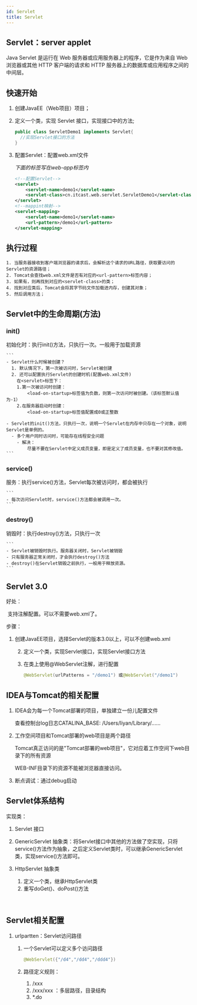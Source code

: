 ```yaml
---
id: Servlet
title: Servlet
---
```


## Servlet：server applet

Java Servlet 是运行在 Web 服务器或应用服务器上的程序，它是作为来自 Web 浏览器或其他 HTTP 客户端的请求和 HTTP 服务器上的数据库或应用程序之间的中间层。

<ImgBox src="https://upyun1.surcode.cn/imgs/20220402130519.png" width="300px" />


## 快速开始

 1. 创建JavaEE（Web项目）项目；

 2. 定义一个类，实现 Servlet 接口，实现接口中的方法;

    ```java
    public class ServletDemo1 implements Servlet{
      //实现Servlet接口的方法
    }
    ```

 3. 配置Servlet：配置web.xml文件

    *下面的标签写在web-app标签内*

    ```xml
    <!--配置Servlet-->
    <servlet>
        <servlet-name>demo1</servlet-name>
        <servlet-class>cn.itcast.web.servlet.ServletDemo1</servlet-class>
    </servlet>
    <!--mappint映射-->
    <servlet-mapping>
        <servlet-name>demo1</servlet-name>
        <url-pattern>/demo1</url-pattern>
    </servlet-mapping>
    ```



## 执行过程

```
1. 当服务器接收到客户端浏览器的请求后，会解析这个请求的URL路径，获取要访问的Servlet的资源路径；
2. Tomcat会查找web.xml文件是否有对应的<url-pattern>标签内容；
3. 如果有，则再找到对应的<servlet-class>的类；
4. 找到对应类后，Tomcat会将其字节码文件加载进内存，创建其对象；
5. 然后调用方法；
```



## Servlet中的生命周期(方法)

### init()

初始化时：执行init()方法，只执行一次。一般用于加载资源

    ```
    - Servlet什么时候被创建？
      1. 默认情况下，第一次被访问时，Servlet被创建
      2. 还可以配置执行Servlet的创建时机(配置web.xml文件)
        在<servlet>标签下：
        1.第一次被访问时创建：
            <load-on-startup>标签值为负数，则第一次访问时被创建。（该标签默认值为-1）
        2.在服务器启动时创建：
            <load-on-startup>标签值配置成0或正整数
    
    - Servlet的init()方法，只执行一次，说明一个Servlet在内存中只存在一个对象，说明Servlet是单例的。
      - 多个用户同时访问时，可能存在线程安全问题
    	- 解决：
    		尽量不要在Servlet中定义成员变量，即是定义了成员变量，也不要对其修改值。
    ```

### service()

服务：执行service()方法，Servlet每次被访问时，都会被执行

    ```
    - 每次访问Servlet时，service()方法都会被调用一次。
    ```

### destroy()

销毁时：执行destroy()方法，只执行一次

    ```
    - Servlet被销毁时执行。服务器关闭时，Servlet被销毁
    - 只有服务器正常关闭时，才会执行destroy()方法
    - destroy()在Servlet销毁之前执行，一般用于释放资源。
    ```

    

## Servlet 3.0

好处：

​		支持注解配置。可以不需要web.xml了。

步骤：

1. 创建JavaEE项目，选择Servlet的版本3.0以上，可以不创建web.xml

   2. 定义一个类，实现Servlet接口，实现Servlet接口方法

   4. 在类上使用@WebServlet注解，进行配置

      ```java
      @WebServlet(urlPatterns = "/demo1") 或@WebServlet("/demo1")
      ```

      

## IDEA与Tomcat的相关配置

1. IDEA会为每一个Tomcat部署的项目，单独建立一份儿配置文件

   查看控制台log日志CATALINA_BASE:     /Users/liyan/Library/......

2. 工作空间项目和Tomcat部署的web项目是两个路径

   Tomcat真正访问的是"Tomcat部署的web项目"，它对应着工作空间下web目录下的所有资源

   WEB-INF目录下的资源不能被浏览器直接访问。

3. 断点调试：通过debug启动



## Servlet体系结构

实现类：

1. Servlet 接口

2. GenericServlet 抽象类：将Servlet接口中其他的方法做了空实现，只将service()方法作为抽象，之后定义Servlet类时，可以继承GenericServlet类，实现service()方法即可。

3. HttpServlet 抽象类

   1. 定义一个类，继承HttpServlet类
   2. 重写doGet()、doPost()方法

   ​	

## Servlet相关配置

1. urlpartten：Servlet访问路径

   1. 一个Servlet可以定义多个访问路径

      ```java
      @WebServlet({"/d4","/dd4","/ddd4"})
      ```

   2. 路径定义规则：

      1. /xxx
      2. /xxx/xxx ：多层路径，目录结构
      3. *.do

